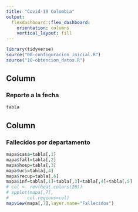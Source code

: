 ```yaml
---
title: "Covid-19 Colombia"
output: 
  flexdashboard::flex_dashboard:
    orientation: columns
    vertical_layout: fill
---
```


```r
library(tidyverse)
source("00-configuracion_inicial.R")
source("10-obtencion_datos.R")
```

Column {data-width=600}
-----------------------------------------------------------------------

### Reporte a la fecha

```r
tabla
```

Column {data-width=650} 
-----------------------------------------------------------------------

### Fallecidos por departamento 

```r
mapa$casa=tabla[,1]
mapa$fall=tabla[,2]
mapa$hosp=tabla[,3]
mapa$uci=tabla[,4]
mapa$recup=tabla[,6]
mapa$inf=tabla[,1]+tabla[,3]+tabla[,4]+tabla[,5]
# col <- rev(heat.colors(26))
# spplot(mapa[,7],
#       col.regions=col)
mapview(mapa[,7],layer.name="Fallecidos")

```
